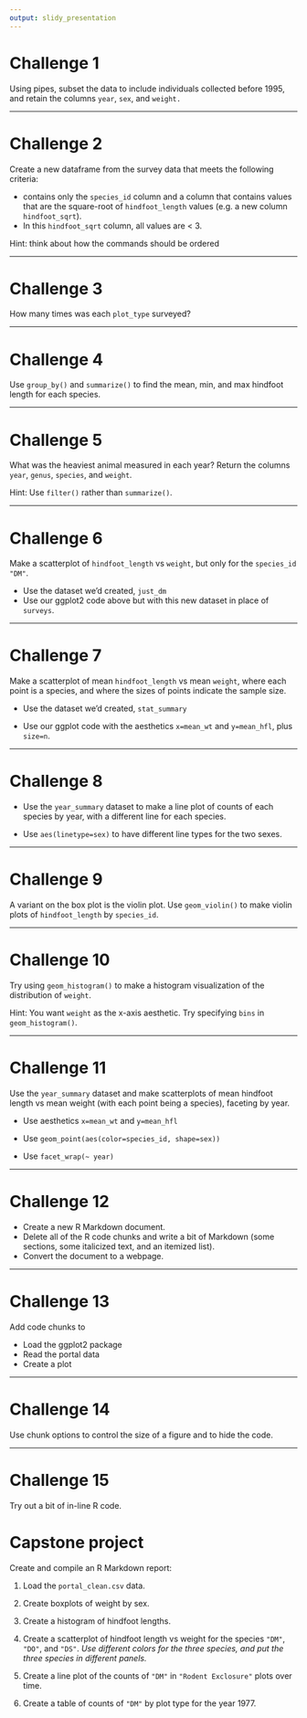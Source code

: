 ```yaml
---
output: slidy_presentation
---
```


# Challenge 1


Using pipes, subset the data to include individuals collected before 1995,
and retain the columns `year`, `sex`, and `weight.`


---

# Challenge 2


Create a new dataframe from the survey data that meets the following
criteria:

- contains only the `species_id` column and a column that contains
values that are the square-root of `hindfoot_length` values (e.g. a new column
`hindfoot_sqrt`).
- In this `hindfoot_sqrt` column, all values are < 3.

Hint: think about how the commands should be ordered


---

# Challenge 3


How many times was each `plot_type` surveyed?


---

# Challenge 4


Use `group_by()` and `summarize()` to find the mean, min, and max hindfoot
length for each species.


---

# Challenge 5


What was the heaviest animal measured in each year? Return the columns `year`,
`genus`, `species`, and `weight`.

Hint: Use `filter()` rather than `summarize()`.


---

# Challenge 6


Make a scatterplot of `hindfoot_length` vs `weight`, but only for the
`species_id` `"DM"`.

- Use the dataset we'd created, `just_dm`
- Use our ggplot2 code above but with this new dataset in place of `surveys`.


---

# Challenge 7


Make a scatterplot of mean `hindfoot_length` vs mean `weight`, where
each point is a species, and where the sizes of points indicate the
sample size.

- Use the dataset we'd created, `stat_summary`

- Use our ggplot code with the aesthetics
  `x=mean_wt` and `y=mean_hfl`, plus `size=n`.


---

# Challenge 8


- Use the `year_summary` dataset to make a line plot of counts of each
  species by year, with a different line for each species.

- Use `aes(linetype=sex)` to have different line types for the two
  sexes.


---

# Challenge 9


A variant on the box plot is the violin plot. Use `geom_violin()` to
make violin plots of `hindfoot_length` by `species_id`.


---

# Challenge 10


Try using `geom_histogram()` to make a histogram visualization of the
distribution of `weight`.

Hint: You want `weight` as the x-axis aesthetic. Try specifying `bins`
in `geom_histogram()`.


---

# Challenge 11


Use the `year_summary` dataset and make scatterplots of mean hindfoot
length vs mean weight (with each point being a species), faceting by year.

- Use aesthetics `x=mean_wt` and `y=mean_hfl`

- Use `geom_point(aes(color=species_id, shape=sex))`

- Use `facet_wrap(~ year)`


---

# Challenge 12


- Create a new R Markdown document.
- Delete all of the R code chunks and write a bit of Markdown (some sections, some italicized
text, and an itemized list).
- Convert the document to a webpage.


---

# Challenge 13


Add code chunks to

- Load the ggplot2 package
- Read the portal data
- Create a plot


---

# Challenge 14


Use chunk options to control the size of a figure and to hide the
code.


---

# Challenge 15


Try out a bit of in-line R code.



# Capstone project

Create and compile an R Markdown report:

1. Load the `portal_clean.csv` data.

2. Create boxplots of weight by sex.

3. Create a histogram of hindfoot lengths.

4. Create a scatterplot of hindfoot length vs weight for the species
`"DM"`, `"DO"`, and `"DS"`. _Use different colors for the three
species, and put the three species in different panels._

5. Create a line plot of the counts of `"DM"` in `"Rodent Exclosure"` plots over time.

6. Create a table of counts of `"DM"` by plot type for the year 1977.
